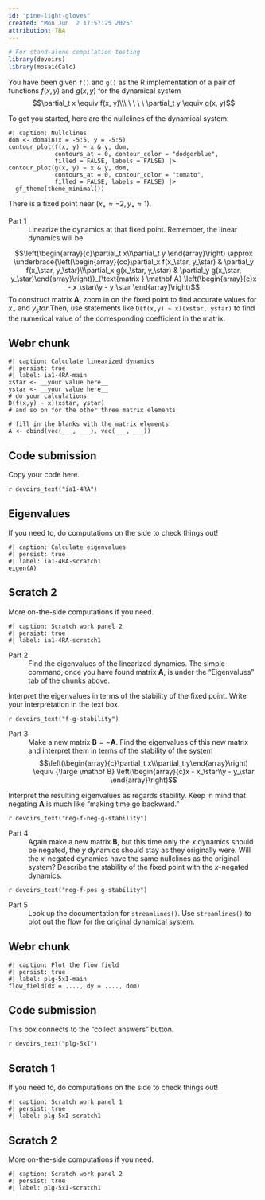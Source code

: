 ```yaml
---
id: "pine-light-gloves"
created: "Mon Jun  2 17:57:25 2025"
attribution: TBA
---
```


```r
# For stand-alone compilation testing
library(devoirs)
library(mosaicCalc)
```

::: {#exr-pine-light-gloves}
You have been given `f()` and `g()` as the R implementation of a pair of functions $f(x,y)$ and $g(x,y)$ for the dynamical system
$$\partial_t x \equiv f(x, y)\\\ \ \ \ \ 
\partial_t y \equiv g(x, y)$$

::: {style="display: none;"}
```webr-r
#| autorun: true
f <- doodle_fun(~ x & y, seed = 382)
g <- doodle_fun(~ x & y, seed = 272)
```
:::

To get you started, here are the nullclines of the dynamical system:

```webr-r
#| caption: Nullclines
dom <- domain(x = -5:5, y = -5:5)
contour_plot(f(x, y) ~ x & y, dom, 
             contours_at = 0, contour_color = "dodgerblue", 
             filled = FALSE, labels = FALSE) |>
contour_plot(g(x, y) ~ x & y, dom, 
             contours_at = 0, contour_color = "tomato", 
             filled = FALSE, labels = FALSE) |>
  gf_theme(theme_minimal())
```

There is a fixed point near $(x_\star \approx -2, y_\star \approx 1)$.

Part 1
: Linearize the dynamics at that fixed point. Remember, the linear dynamics will be 

$$\left(\begin{array}{c}\partial_t x\\\partial_t y \end{array}\right) \approx \underbrace{\left(\begin{array}{cc}\partial_x f(x_\star, y_\star) & \partial_y f(x_\star, y_\star)\\\partial_x g(x_\star, y_\star) & \partial_y g(x_\star, y_\star)\end{array}\right)}_{\text{matrix } \mathbf A} \left(\begin{array}{c}x - x_\star\\y - y_\star \end{array}\right)$$
To construct matrix $\mathbf A$, zoom in on the fixed point to find accurate values for $x_\star$ and $y_star$.Then, use statements like `D(f(x,y) ~ x)(xstar, ystar)` to find the numerical value of the corresponding coefficient in the matrix.


<!-- Start of rich webr chunk ia1-4RA -->

::: {.panel-tabset page-layout=custom}
## Webr chunk
```webr-r
#| caption: Calculate linearized dynamics
#| persist: true
#| label: ia1-4RA-main
xstar <- __your value here__
ystar <- __your value here__
# do your calculations
D(f(x,y) ~ x)(xstar, ystar)
# and so on for the other three matrix elements

# fill in the blanks with the matrix elements
A <- cbind(vec(___, ___), vec(___, ___))
```

## Code submission
Copy your code here.

`r devoirs_text("ia1-4RA")`


## Eigenvalues
If you need to, do computations on the side to check things out!
```webr-r
#| caption: Calculate eigenvalues
#| persist: true
#| label: ia1-4RA-scratch1
eigen(A)
```

## Scratch 2
More on-the-side computations if you need.
```webr-r
#| caption: Scratch work panel 2
#| persist: true
#| label: ia1-4RA-scratch1
```
:::
<!-- end of enriched webr chunk ia1-4RA -->



Part 2
: Find the eigenvalues of the linearized dynamics. The simple command, once you have found matrix $\mathbf A$, is under the "Eigenvalues" tab of the chunks above.

Interpret the eigenvalues in terms of the stability of the fixed point. Write your interpretation in the text box.

`r devoirs_text("f-g-stability")`

Part 3
: Make a new matrix ${\mathbf B} = - {\mathbf A}$. Find the eigenvalues of this new matrix and interpret them in terms of the stability of the system $$\left(\begin{array}{c}\partial_t x\\\partial_t y\end{array}\right) \equiv {\large \mathbf B} \left(\begin{array}{c}x - x_\star\\y - y_\star \end{array}\right)$$

Interpret the resulting eigenvalues as regards stability. Keep in mind that negating $\mathbf A$ is much like "making time go backward."

`r devoirs_text("neg-f-neg-g-stability")`

Part 4
: Again make a new matrix $\mathbf B$, but this time only the $x$ dynamics should be negated, the $y$ dynamics should stay as they originally were. Will the $x$-negated dynamics have the same nullclines as the original system? Describe the stability of the fixed point with the $x$-negated dynamics.

`r devoirs_text("neg-f-pos-g-stability")`

Part 5
: Look up the documentation for `streamlines()`. Use `streamlines()` to plot out the flow for the original dynamical system.


<!-- Start of rich webr chunk plg-5xI -->

::: {.panel-tabset page-layout=custom}
## Webr chunk
```webr-r
#| caption: Plot the flow field
#| persist: true
#| label: plg-5xI-main
flow_field(dx = ...., dy = ...., dom)
```

## Code submission
This box connects to the "collect answers" button.

`r devoirs_text("plg-5xI")`


## Scratch 1
If you need to, do computations on the side to check things out!
```webr-r
#| caption: Scratch work panel 1
#| persist: true
#| label: plg-5xI-scratch1
```

## Scratch 2
More on-the-side computations if you need.
```webr-r
#| caption: Scratch work panel 2
#| persist: true
#| label: plg-5xI-scratch1
```
:::
<!-- end of enriched webr chunk plg-5xI -->


:::
 <!-- end of exr-pine-light-gloves -->
